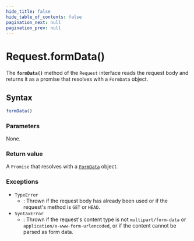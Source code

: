```yaml
---
hide_title: false
hide_table_of_contents: false
pagination_next: null
pagination_prev: null
---
```

# Request.formData()

The **`formData()`** method of the `Request` interface reads the request body and returns it as a promise that resolves with a `FormData` object.

## Syntax

```js
formData()
```

### Parameters

None.

### Return value

A `Promise` that resolves with a [`FormData`](../../../globals/FormData/FormData.mdx) object.

### Exceptions

- `TypeError`
  - : Thrown if the request body has already been used or if the request's method is `GET` or `HEAD`.
- `SyntaxError`
  - : Thrown if the request's content type is not `multipart/form-data` or `application/x-www-form-urlencoded`, or if the content cannot be parsed as form data.

